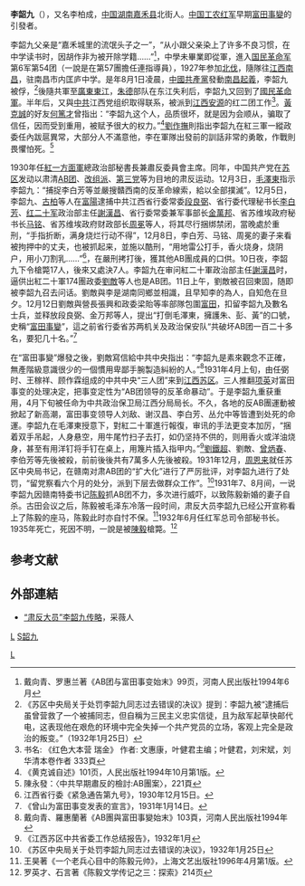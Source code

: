'''李韶九'''（{{bd|1904年||1935年|catIdx=L}}），又名李柏成，[[中国|中国]][[湖南省|湖南]][[嘉禾县|嘉禾县]]北街人。[[中国工农红军|中国工农红军]]早期[[富田事變|富田事變]]的引發者。

李韶九父亲是“嘉禾城里的流氓头子之一”，“从小跟父亲染上了许多不良习惯，在中学读书时，因胡作非为被开除学籍……”<ref>戴向青、罗惠兰著《AB团与富田事变始末》99页，河南人民出版社1994年6月</ref>，中學未畢業即從軍，進入[[国民革命军|国民革命军]]第6军第54团（一說是在第57團擔任連指導員），1927年参加[[北伐|北伐]]，隨隊往[[江西|江西]][[南昌|南昌]]，驻南昌市内匡庐中学。是年8月1日凌晨，[[中國共產黨|中國共產黨]]發動[[南昌起義|南昌起義]]，李韶九被俘，<ref>《苏区中央局关于处罚李韶九同志过去错误的决议》提到：李韶九被“逮捕后虽曾营救了一个被捕同志，但自稱为三民主义忠实信徒，且为敌军起草快邮代电，这表现他在艰危的环境中完全失掉一个共产党员的立场，客观上完全是政治的叛变。”（1932年1月25日）</ref>後隨共軍至[[廣東|廣東]][[東江|東江]]，[[朱德|朱德]]部队在东江失利后，李韶九又回到了[[國民革命軍|國民革命軍]]。半年后，又與[[中共|中共]]江西党组织取得联系，被派到[[江西|江西]][[安源|安源]]的红二团工作<ref>书名: 《红色大本营 瑞金》
作者: 文惠康，叶健君主编；叶健君，刘宋斌，刘华清本卷作者 333頁</ref>。[[黃克誠|黃克誠]]的好友[[何篤才|何篤才]]曾指出：“李韶九这个人，品质很坏，就是因为会顺从，骗取了信任，因而受到重用，被赋予很大的权力。”<ref>《黄克诚自述》101页，人民出版社1994年10月第1版。</ref>[[劉作撫|劉作撫]]則指出李韶九在紅三軍一縱政委任內跋扈異常，大部分人不滿意他，李在軍隊出發前的訓話非常的勇敢，作戰則畏懼怕死。<ref>陳永發：〈中共早期肅反的檢討:AB團案〉，221頁</ref>

1930年任[[紅一方面軍|紅一方面軍]]總政治部秘書長兼肅反委員會主席。同年，中国共产党在[[中央苏区|苏区]]发动以肃清[[AB团|AB团]]、[[改组派|改组派]]、[[第三党|第三党]]等为目地的肃反运动。12月3日，[[毛澤東|毛澤東]]指示李韶九：“捕捉李白芳等並嚴搜贛西南的反革命線索，給以全部撲滅”。12月5日，李韶九、[[古柏|古柏]]等人在[[富陽|富陽]]逮捕中共江西省行委常委[[段良弼|段良弼]]、省行委代理秘书长[[李白芳|李白芳]]、[[红二十军|红二十军]]政治部主任[[謝漢昌|謝漢昌]]、省行委常委兼军事部长[[金萬邦|金萬邦]]、省苏维埃政府秘书长[[马铭|马铭]]、省苏维埃政府财政部长[[周冕|周冕]]等人，将其尽行捆绑禁闭，當晚處於重刑，“手指折断，满身烧烂行动不得”，12月8日，李白芳、马铭、周冕的妻子来看被拘押中的丈夫，也被抓起来，並施以酷刑，“用地雷公打手，香火烧身，烧阴户，用小刀割乳……”<ref>江西省行委《紧急通告第九号》，1930年12月15日。</ref>，在嚴刑拷打後，獲其他AB團成員的口供。10日夜，李韶九下令槍斃17人，後來又處決7人。李韶九在审问紅二十軍政治部主任[[謝漢昌|謝漢昌]]时，逼供出紅二十軍174團政委[[劉敵|劉敵]]等人也是AB团。11日上午，劉敵被召回東固，随即被李韶九召去问话。劉敵與李是湖南同鄉並相識，且早知李的為人，自知危在旦夕。12月12日劉敵與營長張興和政委梁貽等率部隊包圍[[富田|富田]]，扣留李韶九及數名士兵，並释放段良弼、金万邦等人，提出“打倒毛澤東，擁護朱、彭、黃”的口號，史稱“[[富田事變|富田事變]]”，這之前省行委省苏两机关及政治保安队“共破坏AB团一百二十多名，要犯几十名。”<ref>《曾山为富田事变发表的宣言》，1931年1月14日。</ref>

在“富田事變”爆發之後，劉敵寫信給中共中央指出：“李韶九是素來觀念不正確，無產階級意識很少的一個慣用卑鄙手腕製造糾紛的人。”<ref>戴向青、羅惠蘭著《AB團與富田事變始末》103頁，河南人民出版社1994年</ref>1931年4月上旬，由任弼时、王稼祥、顾作霖组成的中共中央“三人团”来到[[江西|江西]][[苏区|苏区]]。三人推翻[[项英|项英]]对富田事变的处理决定，把事变定性为“AB团领导的反革命暴动”。于是李韶九重获重用，4月下旬被任命为中共政治保卫局江西分局局长。不久，各地的反AB團運動被掀起了新高潮，富田事变领导人刘敌、谢汉昌、李白芳、丛允中等皆遭到处死的命運。李韶九在毛澤東授意下，對紅二十軍進行報復，审讯的手法更变本加厉，“捆着双手吊起，人身悬空，用牛尾竹扫子去打，如仍坚持不供的，则用香火或洋油烧身，甚至有用洋钉将手钉在桌上，用篾片插入指甲内。”<ref>《江西苏区中共省委工作总结报告》，1932年1月</ref>[[劉鐵超|劉鐵超]]、劉敵、[[曾炳春|曾炳春]]、李伯芳等先後被殺，前前後後共有7萬多人先後被殺。1931年12月，[[周恩来|周恩来]]就任苏区中央局书记，在赣南对肃AB团的“扩大化”进行了严厉批评，对李韶九进行了处罚，“留党察看六个月的处分，派到下层去做群众工作”。<ref>《苏区中央局关于处罚李韶九同志过去错误的决议》，1932年1月25日</ref>1931年7、8月间，一说李韶九因赣南特委书记[[陈毅|陈毅]]抓AB团不力，多次进行威吓，以致陈毅新婚的妻子自杀。古田会议之后，陈毅被毛泽东冷落一段时间，肃反大员李韶九已经公开宣称看上了陈毅的座马，陈毅此时亦自忖不保。<ref>王昊著《一个老兵心目中的陈毅元帅》，上海文艺出版社1996年4月第1版。</ref>1932年6月任红军总司令部秘书长。1935年死亡，死因不明，一說是被[[陳毅|陳毅]]槍斃。<ref>罗英才、石言著《陈毅文学传记之三：探索》214页</ref>

==参考文献==
{{reflist|2}}

==外部連結==
* [https://web.archive.org/web/20070311115052/http://www.govoo.com/readarticle.jsp?aid=27085&&page=1 “肃反大员”李韶九传略]，采薇人

[[Category:中国工农红军将领|L]]
[[category:嘉禾人|L]]
[[category:李姓|S韶九]]